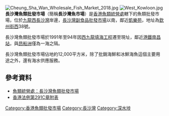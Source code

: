 [[File:Cheung_Sha_Wan_Wholesale_Fish_Market_2018.jpg|thumb]]
[[File:West_Kowloon.jpg|thumb]]
'''長沙灣魚類批發市場'''（簡稱'''長沙灣魚市場'''）是[[香港|香港]][[魚類統營處|魚類統營處]]轄下的魚類批發市場，位於[[九龍西|九龍西]][[長沙灣|長沙灣]]岸邊，[[長沙灣副食品批發市場|長沙灣副食品批發市場]]以南，鄰近[[凱樂苑|凱樂苑]]，地址為[[欽州街西|欽州街西]]38號。

長沙灣魚類批發市場於1991年至94年因[[西九龍填海工程|西九龍填海工程]]遷至現址，鄰近[[港鐵|港鐵]][[南昌站_(香港)|南昌站]]，與[[昂船洲|昂船洲]]僅為一海之隔。

長沙灣魚類批發市場佔地約12,000平方米，除了批銷海鮮和冰鮮海魚這個主要用途之外，還有海水供應服務。

==參考資料==
*[https://web.archive.org/web/20110908051251/http://www.fmo.org.hk/index/lang_tc/page_fmo-market/market_04/#main 魚類統營處：長沙灣魚類批發市場]
*[http://www.legislation.gov.hk/blis_ind.nsf/CurAllChinDoc/0E12CD6E1AB16F5D482578B1002D2D37?OpenDocument 香港法例第291C章附表] {{Wayback|url=http://www.legislation.gov.hk/blis_ind.nsf/CurAllChinDoc/0E12CD6E1AB16F5D482578B1002D2D37?OpenDocument |date=20160307051152 }}

{{香港建築小作品}}

[[Category:香港魚類批發市場|Category:香港魚類批發市場]]
[[Category:長沙灣|Category:長沙灣]]
[[Category:深水埗|Category:深水埗]]